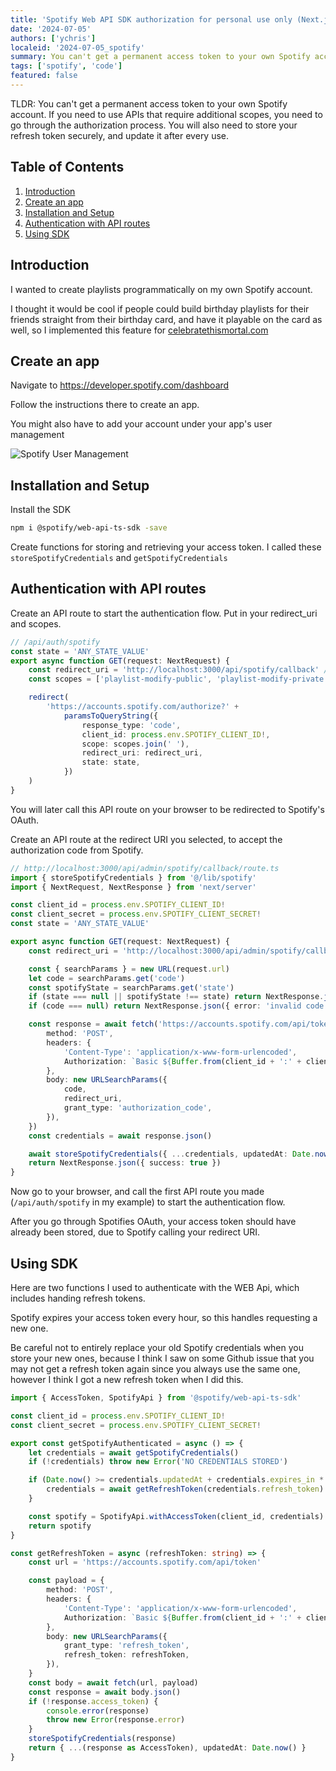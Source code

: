 ```yaml
---
title: 'Spotify Web API SDK authorization for personal use only (Next.js)'
date: '2024-07-05'
authors: ['ychris']
localeid: '2024-07-05_spotify'
summary: You can't get a permanent access token to your own Spotify account.
tags: ['spotify', 'code']
featured: false
---
```


TLDR: You can't get a permanent access token to your own Spotify account.
If you need to use APIs that require additional scopes, you need to go through the authorization process.
You will also need to store your refresh token securely, and update it after every use.

## Table of Contents
1. [Introduction](#introduction)
1. [Create an app](#create-an-app)
1. [Installation and Setup](#installation-and-setup)
1. [Authentication with API routes](#authentication-with-api-routes)
1. [Using SDK](#using-sdk)


## Introduction
I wanted to create playlists programmatically on my own Spotify account.

I thought it would be cool if people could build birthday playlists for their friends straight from their birthday card, and have it playable on the card as well, so I implemented this feature for [celebratethismortal.com](https://www.celebratethismortal.com/)

## Create an app
Navigate to https://developer.spotify.com/dashboard

Follow the instructions there to create an app.

You might also have to add your account under your app's user management

![Spotify User Management](/blog/spotify-user-management.png)


## Installation and Setup

Install the SDK
```sh
npm i @spotify/web-api-ts-sdk -save
```

Create functions for storing and retrieving your access token.
I called these `storeSpotifyCredentials` and `getSpotifyCredentials`

## Authentication with API routes

Create an API route to start the authentication flow. Put in your redirect_uri and scopes.
```ts
// /api/auth/spotify
const state = 'ANY_STATE_VALUE'
export async function GET(request: NextRequest) {
    const redirect_uri = 'http://localhost:3000/api/spotify/callback' // choose a redirect URI
    const scopes = ['playlist-modify-public', 'playlist-modify-private', 'ugc-image-upload']

    redirect(
        'https://accounts.spotify.com/authorize?' +
            paramsToQueryString({
                response_type: 'code',
                client_id: process.env.SPOTIFY_CLIENT_ID!,
                scope: scopes.join(' '),
                redirect_uri: redirect_uri,
                state: state,
            })
    )
}
```
You will later call this API route on your browser to be redirected to Spotify's OAuth.

Create an API route at the redirect URI you selected, to accept the authorization code from Spotify.
```ts
// http://localhost:3000/api/admin/spotify/callback/route.ts
import { storeSpotifyCredentials } from '@/lib/spotify'
import { NextRequest, NextResponse } from 'next/server'

const client_id = process.env.SPOTIFY_CLIENT_ID!
const client_secret = process.env.SPOTIFY_CLIENT_SECRET!
const state = 'ANY_STATE_VALUE'

export async function GET(request: NextRequest) {
    const redirect_uri = 'http://localhost:3000/api/admin/spotify/callback'

    const { searchParams } = new URL(request.url)
    let code = searchParams.get('code')
    const spotifyState = searchParams.get('state')
    if (state === null || spotifyState !== state) return NextResponse.json({ error: 'invalid state' }, { status: 400 })
    if (code === null) return NextResponse.json({ error: 'invalid code' }, { status: 400 })

    const response = await fetch('https://accounts.spotify.com/api/token', {
        method: 'POST',
        headers: {
            'Content-Type': 'application/x-www-form-urlencoded',
            Authorization: `Basic ${Buffer.from(client_id + ':' + client_secret).toString('base64')}`,
        },
        body: new URLSearchParams({
            code,
            redirect_uri,
            grant_type: 'authorization_code',
        }),
    })
    const credentials = await response.json()

    await storeSpotifyCredentials({ ...credentials, updatedAt: Date.now() })
    return NextResponse.json({ success: true })
}
```

Now go to your browser, and call the first API route you made (`/api/auth/spotify` in my example) to start the authentication flow.

After you go through Spotifies OAuth, your access token should have already been stored, due to Spotify calling your redirect URI.

## Using SDK

Here are two functions I used to authenticate with the WEB Api, which includes handing refresh tokens.

Spotify expires your access token every hour, so this handles requesting a new one.

Be careful not to entirely replace your old Spotify credentials when you store your new ones, because I think I saw on some Github issue that you may not get a refresh token again since you always use the same one, however I think I got a new refresh token when I did this.

```ts
import { AccessToken, SpotifyApi } from '@spotify/web-api-ts-sdk'

const client_id = process.env.SPOTIFY_CLIENT_ID!
const client_secret = process.env.SPOTIFY_CLIENT_SECRET!

export const getSpotifyAuthenticated = async () => {
    let credentials = await getSpotifyCredentials()
    if (!credentials) throw new Error('NO CREDENTIALS STORED')

    if (Date.now() >= credentials.updatedAt + credentials.expires_in * 1000) {
        credentials = await getRefreshToken(credentials.refresh_token)
    }

    const spotify = SpotifyApi.withAccessToken(client_id, credentials)
    return spotify
}

const getRefreshToken = async (refreshToken: string) => {
    const url = 'https://accounts.spotify.com/api/token'

    const payload = {
        method: 'POST',
        headers: {
            'Content-Type': 'application/x-www-form-urlencoded',
            Authorization: `Basic ${Buffer.from(client_id + ':' + client_secret).toString('base64')}`,
        },
        body: new URLSearchParams({
            grant_type: 'refresh_token',
            refresh_token: refreshToken,
        }),
    }
    const body = await fetch(url, payload)
    const response = await body.json()
    if (!response.access_token) {
        console.error(response)
        throw new Error(response.error)
    }
    storeSpotifyCredentials(response)
    return { ...(response as AccessToken), updatedAt: Date.now() }
}
```
